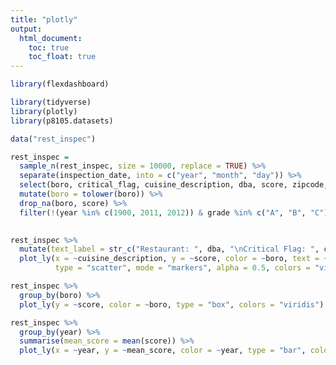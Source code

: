 ```yaml
---
title: "plotly"
output: 
  html_document:
    toc: true
    toc_float: true
---
```

```r
library(flexdashboard)

library(tidyverse)
library(plotly)
library(p8105.datasets)
```


```r
data("rest_inspec")

rest_inspec =
  sample_n(rest_inspec, size = 10000, replace = TRUE) %>% 
  separate(inspection_date, into = c("year", "month", "day")) %>% 
  select(boro, critical_flag, cuisine_description, dba, score, zipcode, grade, year) %>% 
  mutate(boro = tolower(boro)) %>% 
  drop_na(boro, score) %>% 
  filter(!(year %in% c(1900, 2011, 2012)) & grade %in% c("A", "B", "C"))
  
```

```r
rest_inspec %>% 
  mutate(text_label = str_c("Restaurant: ", dba, "\nCritical Flag: ", critical_flag)) %>%  
  plot_ly(x = ~cuisine_description, y = ~score, color = ~boro, text = ~text_label,
          type = "scatter", mode = "markers", alpha = 0.5, colors = "viridis") 
```



```r
rest_inspec %>% 
  group_by(boro) %>% 
  plot_ly(y = ~score, color = ~boro, type = "box", colors = "viridis")
```

```r
rest_inspec %>%  
  group_by(year) %>% 
  summarise(mean_score = mean(score)) %>% 
  plot_ly(x = ~year, y = ~mean_score, color = ~year, type = "bar", colors = "viridis")
```



